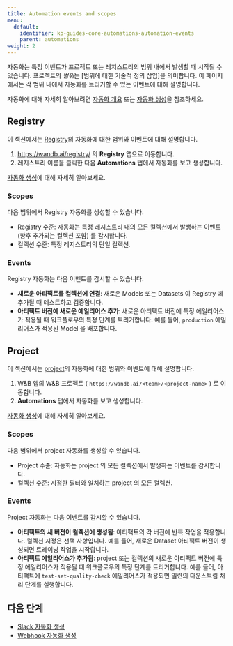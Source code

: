 ```yaml
---
title: Automation events and scopes
menu:
  default:
    identifier: ko-guides-core-automations-automation-events
    parent: automations
weight: 2
---
```



<Info>
<EnterpriseCloudOnly/>
</Info>

자동화는 특정 이벤트가 프로젝트 또는 레지스트리의 범위 내에서 발생할 때 시작될 수 있습니다. 프로젝트의 *범위*는 [범위에 대한 기술적 정의 삽입]을 의미합니다. 이 페이지에서는 각 범위 내에서 자동화를 트리거할 수 있는 이벤트에 대해 설명합니다.

자동화에 대해 자세히 알아보려면 [자동화 개요](/ko/guides/core/automations/) 또는 [자동화 생성](/ko/create-automations/)을 참조하세요.

## Registry
이 섹션에서는 [Registry](/ko/guides/core/registry/)의 자동화에 대한 범위와 이벤트에 대해 설명합니다.

1. https://wandb.ai/registry/ 의 **Registry** 앱으로 이동합니다.
2. 레지스트리 이름을 클릭한 다음 **Automations** 탭에서 자동화를 보고 생성합니다.

[자동화 생성](/ko/create-automations/)에 대해 자세히 알아보세요.

### Scopes
다음 범위에서 Registry 자동화를 생성할 수 있습니다.
- [Registry](/ko/guides/core/registry/) 수준: 자동화는 특정 레지스트리 내의 모든 컬렉션에서 발생하는 이벤트 (향후 추가되는 컬렉션 포함) 를 감시합니다.
- 컬렉션 수준: 특정 레지스트리의 단일 컬렉션.

### Events
Registry 자동화는 다음 이벤트를 감시할 수 있습니다.
- **새로운 아티팩트를 컬렉션에 연결**: 새로운 Models 또는 Datasets 이 Registry 에 추가될 때 테스트하고 검증합니다.
- **아티팩트 버전에 새로운 에일리어스 추가**: 새로운 아티팩트 버전에 특정 에일리어스가 적용될 때 워크플로우의 특정 단계를 트리거합니다. 예를 들어, `production` 에일리어스가 적용된 Model 을 배포합니다.

## Project
이 섹션에서는 [project](/ko/guides/models/track/project-page)의 자동화에 대한 범위와 이벤트에 대해 설명합니다.

1. W&B 앱의 W&B 프로젝트 ( `https://wandb.ai/<team>/<project-name>` ) 로 이동합니다.
2. **Automations** 탭에서 자동화를 보고 생성합니다.

[자동화 생성](/ko/create-automations/)에 대해 자세히 알아보세요.

### Scopes
다음 범위에서 project 자동화를 생성할 수 있습니다.
- Project 수준: 자동화는 project 의 모든 컬렉션에서 발생하는 이벤트를 감시합니다.
- 컬렉션 수준: 지정한 필터와 일치하는 project 의 모든 컬렉션.

### Events
Project 자동화는 다음 이벤트를 감시할 수 있습니다.
- **아티팩트의 새 버전이 컬렉션에 생성됨**: 아티팩트의 각 버전에 반복 작업을 적용합니다. 컬렉션 지정은 선택 사항입니다. 예를 들어, 새로운 Dataset 아티팩트 버전이 생성되면 트레이닝 작업을 시작합니다.
- **아티팩트 에일리어스가 추가됨**: project 또는 컬렉션의 새로운 아티팩트 버전에 특정 에일리어스가 적용될 때 워크플로우의 특정 단계를 트리거합니다. 예를 들어, 아티팩트에 `test-set-quality-check` 에일리어스가 적용되면 일련의 다운스트림 처리 단계를 실행합니다.

## 다음 단계
- [Slack 자동화 생성](/ko/create-automations/slack)
- [Webhook 자동화 생성](/ko/create-automations/webhook)
